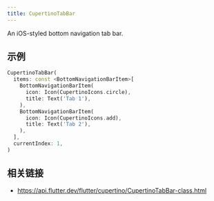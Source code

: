 ```yaml
---
title: CupertinoTabBar
---
```


An iOS-styled bottom navigation tab bar.

## 示例

```dart liveslice=CupertinoTabBar
CupertinoTabBar(
  items: const <BottomNavigationBarItem>[
    BottomNavigationBarItem(
      icon: Icon(CupertinoIcons.circle),
      title: Text('Tab 1'),
    ),
    BottomNavigationBarItem(
      icon: Icon(CupertinoIcons.add),
      title: Text('Tab 2'),
    ),
  ],
  currentIndex: 1,
)
```

## 相关链接

- https://api.flutter.dev/flutter/cupertino/CupertinoTabBar-class.html
